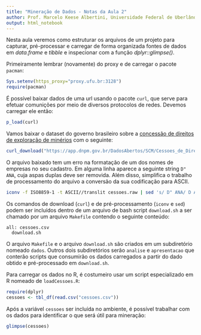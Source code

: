 ```yaml
---
title: "Mineração de Dados - Notas da Aula 2"
author: Prof. Marcelo Keese Albertini, Universidade Federal de Uberlândia
output: html_notebook
---
```


Nesta aula veremos como estruturar os arquivos de um projeto para capturar, pré-processar e carregar de forma organizada fontes de dados em *data.frame* e *tibble* e inspecionar com a função *dplyr::glimpse()*.

Primeiramente lembrar (novamente) do proxy e de carregar o pacote `pacman`:

```r
Sys.setenv(https_proxy="proxy.ufu.br:3128")
require(pacman)
```

É possível baixar dados de uma url usando o pacote `curl`, que serve para efetuar comunições por meio de diversos protocolos de redes. Devemos carregar ele então:

```r
p_load(curl)
```

Vamos baixar o dataset do governo brasileiro sobre a [concessão de direitos de exploração de minérios](http://dados.gov.br/dataset/sistema-de-cadastro-mineiro/resource/c11f8a7d-34bb-41eb-bb67-8e2df99c218f) com o seguinte:

```r
curl_download("https://app.dnpm.gov.br/DadosAbertos/SCM/Cessoes_de_Direitos.csv","cessoes.raw", quiet=T)
```

O arquivo baixado tem um erro na formatação de um dos nomes de empresas no seu cadastro. Em alguma linha aparece a seguinte string  `D" ANA`, cuja aspas duplas deve ser removida. Além disso, simplifica o trabalho de processamento do arquivo a conversão da sua codificação para ASCII.

```bash
iconv -f ISO8859-1 -t ASCII//translit cessoes.raw | sed 's/ D" ANA/ D ANA/g' > cessoes.csv
```

Os comandos de download (`curl`) e de pré-processamento (`iconv` e `sed`) podem ser incluídos dentro de um arquivo de bash script `download.sh` a ser chamado por um arquivo `Makefile` contendo o seguinte conteúdo:

```make
all: cessoes.csv
  download.sh
```

O arquivo `Makefile` e o arquivo `download.sh` são criados em um subdiretório nomeado `dados`.
Outros dois subdiretórios serão `analise` e `apresentacao` que conterão scripts que consumirão os dados carregados a partir do dado obtido e pré-processado em `download.sh`.

Para carregar os dados no R, é costumeiro usar um script especializado em R nomeado de `loadCessoes.R`:

```r
require(dplyr)
cessoes <- tbl_df(read.csv("cessoes.csv"))
```

Após a variável `cessoes` ser incluída no ambiente, é possível trabalhar com os dados para identificar o que será 
útil para mineração:

```r
glimpse(cessoes)
```










